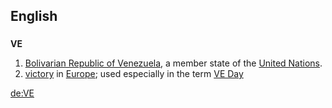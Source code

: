 {{see|Appendix:Variations of "ve"}}
==English==
==={{abbreviation}}===
'''VE'''
# [[Bolivarian Republic of Venezuela]], a member state of the [[United Nations]].
# [[victory]] in [[Europe]]; used especially in the term [[VE Day]]

[[de:VE]]